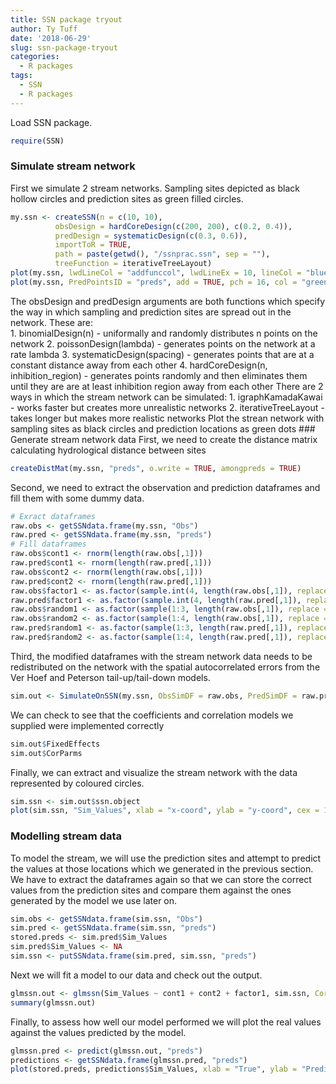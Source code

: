 ```yaml
---
title: SSN package tryout
author: Ty Tuff
date: '2018-06-29'
slug: ssn-package-tryout
categories:
  - R packages
tags:
  - SSN
  - R packages
---
```


Load SSN package.
```r
require(SSN)
```

### Simulate stream network
First we simulate 2 stream networks. Sampling sites depicted as black hollow circles and prediction sites as green filled circles.

```r
my.ssn <- createSSN(n = c(10, 10),
          obsDesign = hardCoreDesign(c(200, 200), c(0.2, 0.4)),
          predDesign = systematicDesign(c(0.3, 0.6)),
          importToR = TRUE,
          path = paste(getwd(), "/ssnprac.ssn", sep = ""),
          treeFunction = iterativeTreeLayout)
plot(my.ssn, lwdLineCol = "addfunccol", lwdLineEx = 10, lineCol = "blue", cex = 2, pch = 1, xlab = "x-coord", ylab = "y-coord")
plot(my.ssn, PredPointsID = "preds", add = TRUE, pch = 16, col = "green")
```


The obsDesign and predDesign arguments are both functions which specify the way in which sampling and prediction sites are spread out in the network. These are:  
1.  binomialDesign(n) - uniformally and randomly distributes n points on the network
2.  poissonDesign(lambda) - generates points on the network at a rate lambda
3.  systematicDesign(spacing) - generates points that are at a constant distance away from each other
4.  hardCoreDesign(n, inhibition_region) - generates points randomly and then eliminates them until they are are at least inhibition region away from each other
There are 2 ways in which the stream network can be simulated:
1.  igraphKamadaKawai   -  works faster but creates more unrealistic networks
2.  iterativeTreeLayout - takes longer but makes more realistic networks
Plot the strean network with sampling sites as black circles and prediction locations as green dots
### Generate stream network data
First, we need to create the distance matrix calculating hydrological distance between sites

```r
createDistMat(my.ssn, "preds", o.write = TRUE, amongpreds = TRUE)
```


Second, we need to extract the observation and prediction dataframes and fill them with some dummy data.
```r
# Exract dataframes
raw.obs <- getSSNdata.frame(my.ssn, "Obs")
raw.pred <- getSSNdata.frame(my.ssn, "preds")
# Fill dataframes
raw.obs$cont1 <- rnorm(length(raw.obs[,1]))
raw.pred$cont1 <- rnorm(length(raw.pred[,1]))
raw.obs$cont2 <- rnorm(length(raw.obs[,1]))
raw.pred$cont2 <- rnorm(length(raw.pred[,1]))
raw.obs$factor1 <- as.factor(sample.int(4, length(raw.obs[,1]), replace = TRUE))
raw.pred$factor1 <- as.factor(sample.int(4, length(raw.pred[,1]), replace = TRUE))
raw.obs$random1 <- as.factor(sample(1:3, length(raw.obs[,1]), replace = TRUE))
raw.obs$random2 <- as.factor(sample(1:4, length(raw.obs[,1]), replace = TRUE))
raw.pred$random1 <- as.factor(sample(1:3, length(raw.pred[,1]), replace = TRUE))
raw.pred$random2 <- as.factor(sample(1:4, length(raw.pred[,1]), replace = TRUE))
```

Third, the modified dataframes with the stream network data needs to be redistributed on the network with the spatial autocorrelated errors from the Ver Hoef and Peterson tail-up/tail-down models.
```r
sim.out <- SimulateOnSSN(my.ssn, ObsSimDF = raw.obs, PredSimDF = raw.pred, "preds", formula = ~ cont1 + cont2 + factor1, coefficients = c(10, 1, 0, -2, 0, 2), CorModels = c("LinearSill.tailup", "Mariah.taildown", "Exponential.Euclid", "random1", "random2"), use.nugget = TRUE, CorParms = c(3, 10, 2, 10, 1, 5, 1, 0.5, 0.1), addfunccol = "addfunccol")
```


We can check to see that the coefficients and correlation models we supplied were implemented correctly
```r
sim.out$FixedEffects
sim.out$CorParms
```


Finally, we can extract and visualize the stream network with the data represented by coloured circles.
```r
sim.ssn <- sim.out$ssn.object
plot(sim.ssn, "Sim_Values", xlab = "x-coord", ylab = "y-coord", cex = 1.5)
```

### Modelling stream data
To model the stream, we will use the prediction sites and attempt to predict the values at those locations which we generated in the previous section.
We have to extract the dataframes again so that we can store the correct values from the prediction sites and compare them against the ones generated by the model we use later on.
```r
sim.obs <- getSSNdata.frame(sim.ssn, "Obs")
sim.pred <- getSSNdata.frame(sim.ssn, "preds")
stored.preds <- sim.pred$Sim_Values
sim.pred$Sim_Values <- NA
sim.ssn <- putSSNdata.frame(sim.pred, sim.ssn, "preds")
```

Next we will fit a model to our data and check out the output.
```r
glmssn.out <- glmssn(Sim_Values ~ cont1 + cont2 + factor1, sim.ssn, CorModels = c("LinearSill.tailup", "Mariah.taildown", "Exponential.Euclid", "random1", "random2"), addfunccol = "addfunccol")
summary(glmssn.out)
```



Finally, to assess how well our model performed we will plot the real values against the values predicted by the model.
```r
glmssn.pred <- predict(glmssn.out, "preds")
predictions <- getSSNdata.frame(glmssn.pred, "preds")
plot(stored.preds, predictions$Sim_Values, xlab = "True", ylab = "Predicted", pch = 19)
```








